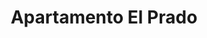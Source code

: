 ---
  title: Apartamento El Prado
  slug: apto-elprado
  year: 2024
  excerpt: Lorem ipsum dolor sit amet, consectetur adipiscing elit, sed do eiusmod tempor incididunt ut labore et dolore magna aliqua. Ut enim ad minim veniam, quis nostrud exercitation ullamco laboris nisi ut aliquip ex ea commodo consequat. Duis aute irure dolor in reprehenderit in voluptate velit esse cillum dolore eu fugiat nulla pariatur. Excepteur sint occaecat cupidatat non proident, sunt in culpa qui officia deserunt mollit anim id est laborum
  location: Guadalajara, Jalisco
  variant: project
  embeddedImages: 
    - apto_elprado_00001.jpg
    - apto_elprado_00002.jpg
    - apto_elprado_00003.jpg
    - apto_elprado_00004.jpg
    - apto_elprado_00005.jpg
    - apto_elprado_00006.jpg
    - apto_elprado_00007.jpg
    - apto_elprado_00008.jpg
    - apto_elprado_00009.jpg
    - apto_elprado_00010.jpg
---